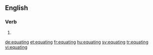==English==

===Verb===
{{head|en|present participle}}

# {{present participle of|equate|lang=en|nocat=1}}

[[de:equating]]
[[et:equating]]
[[fr:equating]]
[[hu:equating]]
[[sv:equating]]
[[tr:equating]]
[[vi:equating]]